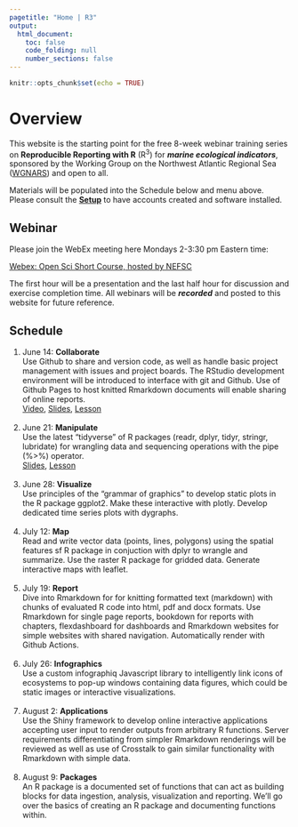 ```yaml
---
pagetitle: "Home | R3"
output:
  html_document:
    toc: false
    code_folding: null
    number_sections: false
---
```


```r
knitr::opts_chunk$set(echo = TRUE)
```

# Overview {.unnumbered}

This website is the starting point for the free 8-week webinar training
series on **Reproducible Reporting with R** (R^3^) for ***marine
ecological indicators***, sponsored by the Working Group on the
Northwest Atlantic Regional Sea
([WGNARS](https://www.ices.dk/community/groups/Pages/WGNARS.aspx)) and
open to all.

Materials will be populated into the Schedule below and menu above.
Please consult the [**Setup**](./setup.html) to have accounts created
and software installed.

## Webinar

Please join the WebEx meeting here Mondays 2-3:30 pm Eastern time:

[Webex: Open Sci Short Course, hosted by
NEFSC](https://noaanmfs-meets.webex.com/noaanmfs-meets/j.php?MTID=m48bc0a9e0d4ff76970e2ba6df1a1a574)

The first hour will be a presentation and the last half hour for
discussion and exercise completion time. All webinars will be
***recorded*** and posted to this website for future reference.

## Schedule

<!-- TODO: as bootstrap cards with icons -->

1.  June 14: **Collaborate**\
    Use Github to share and version code, as well as handle basic
    project management with issues and project boards. The RStudio
    development environment will be introduced to interface with git and
    Github. Use of Github Pages to host knitted Rmarkdown documents will
    enable sharing of online reports.\
    [Video](https://youtu.be/KHaIlNxNjNA), [Slides](https://docs.google.com/presentation/d/1AXuQhSfQ3w-3Hv7BV6PT3yLsPqxJcY52UXTlQr1ytoM/edit#slide=id.p), [Lesson](./collaborate.html) \
    \
2.  June 21: **Manipulate**\
    Use the latest "tidyverse" of R packages (readr, dplyr, tidyr,
    stringr, lubridate) for wrangling data and sequencing operations
    with the pipe (%\>%) operator.\
    [Slides](https://docs.google.com/presentation/d/1lilrIzlD5Y2vPEax4fao8GqS-TsxSzNMfyGPgKr7TlM/edit?usp=sharing), [Lesson](./manipulate.html) \
    \
3.  June 28: **Visualize**\
    Use principles of the "grammar of graphics" to develop static plots
    in the R package ggplot2. Make these interactive with plotly.
    Develop dedicated time series plots with dygraphs.\
    \
4.  July 12: **Map**\
    Read and write vector data (points, lines, polygons) using the
    spatial features sf R package in conjuction with dplyr to wrangle
    and summarize. Use the raster R package for gridded data. Generate
    interactive maps with leaflet.\
    \
5.  July 19: **Report**\
    Dive into Rmarkdown for for knitting formatted text (markdown) with
    chunks of evaluated R code into html, pdf and docx formats. Use
    Rmarkdown for single page reports, bookdown for reports with
    chapters, flexdashboard for dashboards and Rmarkdown websites for
    simple websites with shared navigation. Automatically render with
    Github Actions.\
    \
6.  July 26: **Infographics**\
    Use a custom infographiq Javascript library to intelligently link
    icons of ecosystems to pop-up windows containing data figures, which
    could be static images or interactive visualizations.\
    \
7.  August 2: **Applications**\
    Use the Shiny framework to develop online interactive applications
    accepting user input to render outputs from arbitrary R functions.
    Server requirements differentiating from simpler Rmarkdown
    renderings will be reviewed as well as use of Crosstalk to gain
    similar functionality with Rmarkdown with simple data.\
    \
8.  August 9: **Packages**\
    An R package is a documented set of functions that can act as
    building blocks for data ingestion, analysis, visualization and
    reporting. We'll go over the basics of creating an R package and
    documenting functions within.
    \
